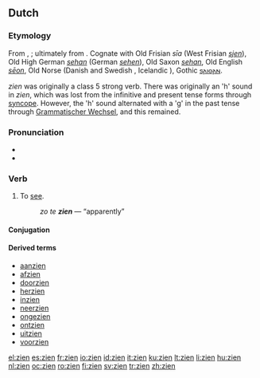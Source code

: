 ==Dutch==
===Etymology===
From {{etyl|dum|nl}} {{term|sien|lang=dum}}, {{etyl|odt|nl}} {{term|sian|lang=odt}}; ultimately from {{proto|Germanic|sehwanan|lang=nl}}. Cognate with Old Frisian ''sīa'' (West Frisian ''[[sjen]]''), Old High German ''[[sehan]]'' (German ''[[sehen]]''), Old Saxon ''[[sehan]]'', Old English ''[[seon|sēon]]'', Old Norse {{term|sjá|lang=non}} (Danish and Swedish {{term|se|lang=se}}, Icelandic {{term|sjá|lang=is}}), Gothic [[𐍃𐌰𐌹𐍈𐌰𐌽]]. 

''zien'' was originally a class 5 strong verb. There was originally an 'h' sound in ''zien'', which was lost from the infinitive and present tense forms through [[syncope]]. However, the 'h' sound alternated with a 'g' in the past tense through [[w:Grammatischer Wechsel|Grammatischer Wechsel]], and this remained.

===Pronunciation===
*{{audio|Nl-zien.ogg|audio}}
*{{IPA|lang=nl|/zin/}}

===Verb===
{{nl-verb|irr}}

# To [[see]].
#: ''zo te '''zien''''' — “apparently”

====Conjugation====
{{nl-conj-st|zie|zag|gezien|aux2=zijn|zie|6=zaagt}}

====Derived terms====
{{top4}}
* [[aanzien]]
* [[afzien]]
* [[doorzien]]
* [[herzien]]
* [[inzien]]
* [[neerzien]]
* [[ongezien]]
* [[ontzien]]
* [[uitzien]]
* [[voorzien]]
{{bottom}}

[[el:zien]]
[[es:zien]]
[[fr:zien]]
[[io:zien]]
[[id:zien]]
[[it:zien]]
[[ku:zien]]
[[lt:zien]]
[[li:zien]]
[[hu:zien]]
[[nl:zien]]
[[oc:zien]]
[[ro:zien]]
[[fi:zien]]
[[sv:zien]]
[[tr:zien]]
[[zh:zien]]